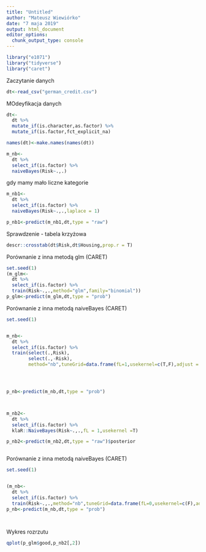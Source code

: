 ```yaml
---
title: "Untitled"
author: "Mateusz Wiewiórko"
date: "7 maja 2019"
output: html_document
editor_options: 
  chunk_output_type: console
---
```



```r
library("e1071")
library("tidyverse")
library("caret")
```

Zaczytanie danych
```r
dt<-read_csv("german_credit.csv")
```


MOdeyfikacja danych

```r
dt<-
  dt %>% 
  mutate_if(is.character,as.factor) %>% 
  mutate_if(is.factor,fct_explicit_na)

names(dt)<-make.names(names(dt))
```



```r
m_nb<-
  dt %>% 
  select_if(is.factor) %>% 
  naiveBayes(Risk~.,.)


```

gdy mamy mało liczne kategorie
```r
m_nb1<-
  dt %>% 
  select_if(is.factor) %>% 
  naiveBayes(Risk~.,.,laplace = 1)

p_nb1<-predict(m_nb1,dt,type = "raw")

```



Sprawdzenie - tabela krzyżowa
```r
descr::crosstab(dt$Risk,dt$Housing,prop.r = T)
```

Porównanie z inna metodą glm (CARET)
```r
set.seed(1)
(m_glm<-
  dt %>% 
  select_if(is.factor) %>%
  train(Risk~.,.,method="glm",family="binomial"))
p_glm<-predict(m_glm,dt,type = "prob")

```

Porównanie z inna metodą naiveBayes (CARET)
```r
set.seed(1)


m_nb<-
  dt %>% 
  select_if(is.factor) %>%
  train(select(.,Risk),
        select(.,-Risk),
        method="nb",tuneGrid=data.frame(fL=1,usekernel=c(T,F),adjust = 1))




p_nb<-predict(m_nb,dt,type = "prob")



m_nb2<-
  dt %>% 
  select_if(is.factor) %>% 
  klaR::NaiveBayes(Risk~.,.,fL = 1,usekernel =T)

p_nb2<-predict(m_nb2,dt,type = "raw")$posterior



```


Porównanie z inna metodą naiveBayes (CARET)
```r
set.seed(1)


(m_nb<-
  dt %>% 
  select_if(is.factor) %>%
  train(Risk~.,.,method="nb",tuneGrid=data.frame(fL=0,usekernel=c(F),adjust = 0)))
p_nb<-predict(m_nb,dt,type = "prob")




```


Wykres rozrzutu
```r

qplot(p_glm$good,p_nb2[,2])

```



